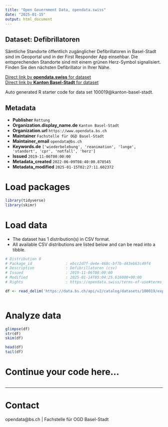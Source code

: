 ```yaml
---
title: "Open Government Data, opendata.swiss"
date: "2025-01-15"
output: html_document
---
```


## Dataset: Defibrillatoren

Sämtliche Standorte öffentlich zugänglicher Defibrillatoren in Basel-Stadt sind im Geoportal und in der First Responder App einsehbar. Die entsprechenden Standorte sind mit einem grünen Herz-Symbol signalisiert. Finden Sie den nächsten Defibrillator in Ihrer Nähe.

[Direct link by **opendata.swiss** for dataset](https://opendata.swiss/de/dataset/defibrillatoren)<br>
[Direct link by **Kanton Basel-Stadt** for dataset](https://data.bs.ch/explore/dataset/100019/)

Auto generated R starter code for data set 100019@kanton-basel-stadt.

## Metadata

- **Publisher** `Rettung`
- **Organization.display_name.de** `Kanton Basel-Stadt`
- **Organization.url** `https://www.opendata.bs.ch`
- **Maintainer** `Fachstelle für OGD Basel-Stadt`
- **Maintainer_email** `opendata@bs.ch`
- **Keywords.de** `['wiederbelebung', 'reanimation', 'lunge', 'standort', 'cpr', 'notfall', 'herz']`
- **Issued** `2019-11-06T00:00:00`
- **Metadata_created** `2022-06-09T08:40:00.878545`
- **Metadata_modified** `2025-01-15T02:27:11.602372`


# Load packages

```r

library(tidyverse)
library(skimr)

```

# Load data

-   The dataset has 1 distribution(s) in CSV format.
-   All available CSV distributions are listed below and can be read into a tibble.

```r

# Distribution 0
# Package_id               : ebcc2d7f-de4e-468c-bf7b-d43eb63c49f4
# Description              : Defibrillatoren (csv)
# Issued                   : 2019-11-06T00:00:00
# Modified                 : 2025-01-14T05:04:25.616000+00:00
# Rights                   : https://opendata.swiss/terms-of-use#terms_by

df <- read_delim('https://data.bs.ch/api/v2/catalog/datasets/100019/exports/csv?use_labels=true')



```

# Analyze data

```r

glimpse(df)
str(df)
skim(df)

head(df)
tail(df)

```

# Continue your code here...

```r

```

------------------------------------------------------------------------

# Contact

opendata@bs.ch | Fachstelle für OGD Basel-Stadt
